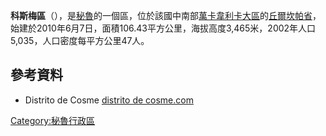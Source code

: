{{Coord|12|34|11|S|74|39|24|W|display=title}}

'''科斯梅區'''（{{lang-es|Distrito de Cosme}}），是[[秘魯|秘魯]]的一個區，位於該國中南部[[萬卡韋利卡大區|萬卡韋利卡大區]]的[[丘爾坎帕省|丘爾坎帕省]]，始建於2010年6月7日，面積106.43平方公里，海拔高度3,465米，2002年人口5,035，人口密度每平方公里47人。

==參考資料==
*{{es icon}} Distrito de Cosme [http://distritodecosme.com distrito de cosme.com]

{{Peru-geo-stub}}
[[Category:秘魯行政區|Category:秘魯行政區]]